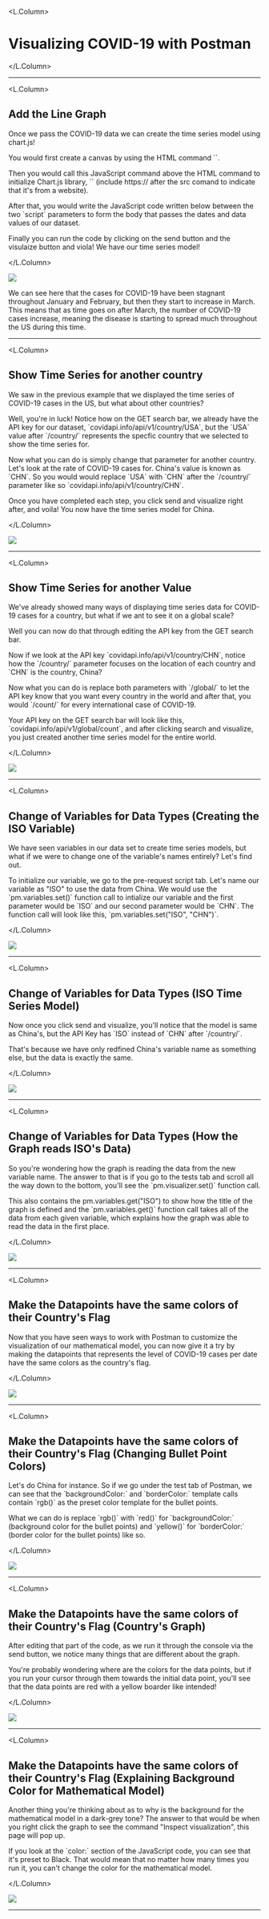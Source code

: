 

<!-- jeffrey's imgs -->

<L.Column>

# Visualizing COVID-19 with Postman

</L.Column>

---

<L.Column>

## Add the Line Graph

<p> Once we pass the COVID-19 data  we can create the time series model using chart.js!</p>
<p> You would first create a canvas by using the HTML command `<canvas id="myChart"></canvas>`.</p>
<p> Then you would call this JavaScript command above the HTML command
    to initialize Chart.js library, <inlineCode>`<script src=cdn.jsdelivr.net/npm/chart.js@2.8.0></script>`</inlineCode> (include https:// after the src comand to indicate that it's from a website).
</p> 
<p> After that, you would write the JavaScript code written below between the two <inlineCode>`script`</inlineCode> parameters to form the body that passes the dates and data values of our dataset.
</p>
<p> Finally you can run the code by clicking on the send button and the visulaize button and viola! We have our time series model!
</p>

</L.Column>


<img src = {usa_graph}/>

<Notes>
  <p> We can see here that the cases for COVID-19 have been stagnant throughout January and February, but then they start to increase
      in March. This means that as time goes on after March, the number of COVID-19 cases increase, meaning the disease is starting to
      spread much throughout the US during this time.
  </p>
    
</Notes>
  
---

<L.Column>

## Show Time Series for another country

<p> We saw in the previous example that we displayed the time series of COVID-19 cases in the US, but what about other countries?
</p>
<p> Well, you're in luck! Notice how on the GET search bar, we already have the API key for our 
    dataset, <inlineCode>`covidapi.info/api/v1/country/USA`</inlineCode>, but the `USA` value after <inlineCode>`/country/` </inlineCode> represents the specfic country that we selected to show the time series for.
</p>
<p> Now what you can do is simply change that parameter for another country. Let's look at the rate of COVID-19 cases for. China's value is known as <inlineCode>`CHN`</inlineCode>. So you would would replace <inlineCode>`USA`</inlineCode> with <inlineCode>`CHN`</inlineCode> after the <inlineCode>`/country/`</inlineCode> parameter like so <inlineCode>`covidapi.info/api/v1/country/CHN`</inlineCode>.
</p>
<p> Once you have completed each step, you click send and visualize right after, and voila! You now have the time series model for China.
</p>

</L.Column>


<img src = {china}/>

---

<L.Column>

## Show Time Series for another Value

<p> We've already showed many ways of displaying time series data for COVID-19 cases for a country, but what if we ant to see it on a global scale?
</p>
<p> Well you can now do that through editing the API key from the GET search bar.
</p>
<p> Now if we look at the API key <inlineCode>`covidapi.info/api/v1/country/CHN`</inlineCode>, notice how the <inlineCode>`/country/`</inlineCode> parameter focuses on the location of each country and <inlineCode>`CHN`</inlineCode> is the country, China?
</p>
<p> Now what you can do is replace both parameters with <inlineCode>`/global/`</inlineCode> to let the API key know that you want every country in the world and after that, you would <inlineCode>`/count/`</inlineCode> for every international case of COVID-19.
</p>
<p> Your API key on the GET search bar will look like this, <inlineCode>`covidapi.info/api/v1/global/count`</inlineCode>, and after clicking search and visualize, you just created another time series model for the entire world.
</p>

</L.Column>


<img src = {global_graph}/>

---

<L.Column>

## Change of Variables for Data Types (Creating the ISO Variable)

<p> We have seen variables in our data set to create time series models, but what if we were to change one of the variable's names entirely? Let's find out.
</p>
<p> To initialize our variable, we go to the pre-request script tab. Let's name our variable as "ISO" to use the data from China. We would use the <inlineCode>`pm.variables.set()`</inlineCode> function call to intialize our variable and the first parameter would be <inlineCode>`ISO`</inlineCode> and our second parameter would be <inlineCode>`CHN`</inlineCode>. The function call will look like this, <inlineCode>`pm.variables.set("ISO", "CHN")`</inlineCode>.
</p>

</L.Column>


<img src = {iso}/>

---

<L.Column>

## Change of Variables for Data Types (ISO Time Series Model)

<p> Now once you click send and visualize, you'll notice that the model is same as China's, but the API Key has <inlineCode>`ISO`</inlineCode> instead of <inlineCode>`CHN`</inlineCode> after <inlineCode>`/country/`</inlineCode>.
</p>
<p> That's because we have only redfined China's variable name as something else, but the data is exactly the same.
</p>

</L.Column>


<img src = {russel} />

---

<L.Column>

## Change of Variables for Data Types (How the Graph reads ISO's Data)

<p> So you're wondering how the graph is reading the data from the new variable name. The answer to that is if you go to the tests tab and scroll all the way down to the bottom, you'll see the <inlineCode>`pm.visualizer.set()`</inlineCode> function call.
</p>
<p> This also contains the pm.variables.get("ISO") to show how the title of the graph is defined and the <inlineCode>`pm.variables.get()`</inlineCode> function call takes all of the data from each given variable, which explains how the graph was able to read the data in the first place.
</p>

</L.Column>


<img src = {iso_code}/>

---

<L.Column>

## Make the Datapoints have the same colors of their Country's Flag

<p>  Now that you have seen ways to work with Postman to customize the visualization of our mathematical model, you can now give it a
   try by making the datapoints that represents the level of COVID-19 cases per date have the same colors as the country's flag.
</p>

</L.Column>


<img src = {china_before_colors}/>

---

<L.Column>

## Make the Datapoints have the same colors of their Country's Flag (Changing Bullet Point Colors)

<p> Let's do China for instance. So if we go under the test tab of Postman, we can see that the <inlineCode>`backgroundColor:`</inlineCode> and <inlineCode>`borderColor:`</inlineCode> template calls contain <inlineCode>`rgb()`</inlineCode> as the preset color template for the bullet points.
</p>
<p> What we can do is replace <inlineCode>`rgb()`</inlineCode> with <inlineCode>`red()`</inlineCode> for <inlineCode>`backgroundColor:`</inlineCode> (background color for the bullet points) and <inlineCode>`yellow()`</inlineCode> for <inlineCode>`borderColor:`</inlineCode> (border color for the bullet points) like so.
</p>

</L.Column>


<img src = {image}/>

---

<L.Column>

## Make the Datapoints have the same colors of their Country's Flag (Country's Graph)

<p> After editing that part of the code, as we run it through the console via the send button, we notice many things that are
   different about the graph.
</p>
<p> You're probably wondering where are the colors for the data points, but if you run your cursor through
   them towards the initial data point, you'll see that the data points are red with a yellow boarder like intended!
</p>

</L.Column>


<img src = {image_1}/>

---

<L.Column>

## Make the Datapoints have the same colors of their Country's Flag (Explaining Background Color for Mathematical Model)

<p> Another thing you're thinking about as to why is the background for the mathematical model in a dark-grey tone? The answer to that
  would be when you right click the graph to see the command "Inspect visualization", this page will pop up.
</p>
<p> If you look at the <inlineCode>`color:`</inlineCode> section of the JavaScript code, you can see that it's preset to Black. That would mean that no matter how many times you run it, you can't change the color for the mathematical model.
</p>

</L.Column>


<img src = {image_2}/>

---
